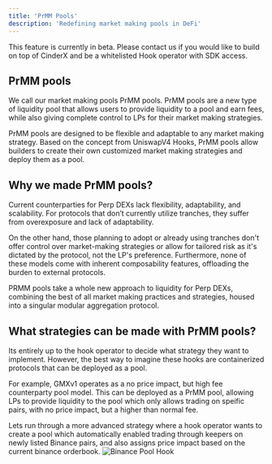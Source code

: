 ```yaml
---
title: 'PrMM Pools'
description: 'Redefining market making pools in DeFi'
---
```


<Note>
This feature is currently in beta. Please contact us if you would like to build on top of CinderX and be a whitelisted Hook operator with SDK access.
</Note>

## PrMM pools

We call our market making pools PrMM pools. 
PrMM pools are a new type of liquidity pool that allows users to provide liquidity to a pool and earn fees, while also giving complete control to LPs for their market making strategies. 

PrMM pools are designed to be flexible and adaptable to any market making strategy. Based on the concept from UniswapV4 Hooks, PrMM pools allow builders to create their own customized market making strategies and deploy them as a pool.


## Why we made PrMM pools?

Current counterparties for Perp DEXs lack flexibility, adaptability, and scalability. For protocols that don’t currently utilize tranches, they suffer from overexposure and lack of adaptability. 

On the other hand, those planning to adopt or already using tranches don't offer control over market-making strategies or allow for tailored risk as it's dictated by the protocol, not the LP's preference. 
Furthermore, none of these models come with inherent composability features, offloading the burden to external protocols.

PRMM pools take a whole new approach to liquidity for Perp DEXs, combining the best of all market making practices and strategies, housed into a singular modular aggregation protocol.




## What strategies can be made with PrMM pools?

Its entirely up to the hook operator to decide what strategy they want to implement. However, the best way to imagine these hooks are containerized protocols that can be deployed as a pool.

For example, GMXv1 operates as a no price impact, but high fee counterparty pool model. This can be deployed as a PrMM pool, allowing LPs to provide liquidity to the pool which only allows trading on speific pairs, with no price impact, but a higher than normal fee.

Lets run through a more advanced strategy where a hook operator wants to create a pool which automatically enabled trading through keepers on newly listed Binance pairs, and also assigns price impact based on the current binance orderbook.
![Binance Pool Hook](/images/1930.png)
